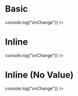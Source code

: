
<Meta title="Inputs/Switch" component={Switch} />

# Basic

<Canvas>
	<Story name="Switch">
		<Switch onChange={() => console.log("onChange")} />
	</Story>
</Canvas>

# Inline

<Canvas>
	<Story name="Inline">
		<Switch
			label="Label"
			flat={true}
			tiny={true}
			onChange={() => console.log("onChange")}
		/>
	</Story>
</Canvas>

# Inline (No Value)

<Canvas>
	<Story name="No Value">
		<Switch
			label="Label"
			flat={true}
			tiny={true}
			noValue={true}
			onChange={() => console.log("onChange")}
		/>
	</Story>
</Canvas>
